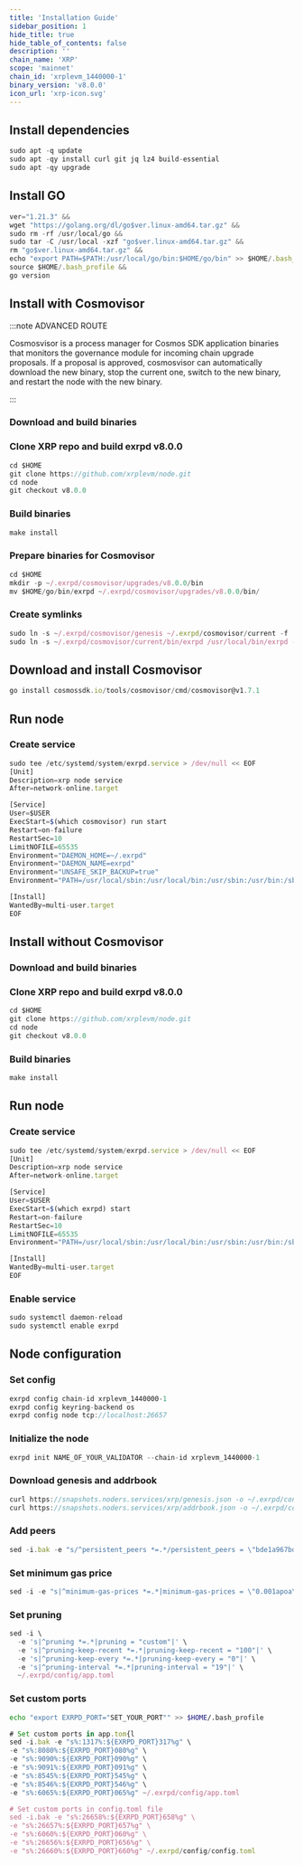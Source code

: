 ```yaml
---
title: 'Installation Guide'
sidebar_position: 1
hide_title: true
hide_table_of_contents: false
description: ''
chain_name: 'XRP'
scope: 'mainnet'
chain_id: 'xrplevm_1440000-1'
binary_version: 'v8.0.0'
icon_url: 'xrp-icon.svg'
---
```



<PageTitle
  iconUrl="img/xrp-icon.svg"
  title="XRP Installation Guide"
  chainId="xrplevm_1440000-1"
  version="v8.0.0"
/>

## Install dependencies

```js
sudo apt -q update
sudo apt -qy install curl git jq lz4 build-essential
sudo apt -qy upgrade
```

## Install GO

```js
ver="1.21.3" &&
wget "https://golang.org/dl/go$ver.linux-amd64.tar.gz" &&
sudo rm -rf /usr/local/go &&
sudo tar -C /usr/local -xzf "go$ver.linux-amd64.tar.gz" &&
rm "go$ver.linux-amd64.tar.gz" &&
echo "export PATH=$PATH:/usr/local/go/bin:$HOME/go/bin" >> $HOME/.bash_profile &&
source $HOME/.bash_profile &&
go version
```

## Install with Cosmovisor

:::note ADVANCED ROUTE

Cosmosvisor is a process manager for Cosmos SDK application binaries that monitors the governance module for incoming chain upgrade proposals. If a proposal is approved, cosmosvisor can automatically download the new binary, stop the current one, switch to the new binary, and restart the node with the new binary.

:::

### Download and build binaries

### Clone XRP repo and build exrpd v8.0.0

```js
cd $HOME
git clone https://github.com/xrplevm/node.git
cd node
git checkout v8.0.0
```

### Build binaries

```js
make install
```

### Prepare binaries for Cosmovisor

```js
cd $HOME
mkdir -p ~/.exrpd/cosmovisor/upgrades/v8.0.0/bin
mv $HOME/go/bin/exrpd ~/.exrpd/cosmovisor/upgrades/v8.0.0/bin/
```

### Create symlinks

```js
sudo ln -s ~/.exrpd/cosmovisor/genesis ~/.exrpd/cosmovisor/current -f
sudo ln -s ~/.exrpd/cosmovisor/current/bin/exrpd /usr/local/bin/exrpd -f
```

## Download and install Cosmovisor

```js
go install cosmossdk.io/tools/cosmovisor/cmd/cosmovisor@v1.7.1
```

## Run node

### Create service

```js
sudo tee /etc/systemd/system/exrpd.service > /dev/null << EOF
[Unit]
Description=xrp node service
After=network-online.target

[Service]
User=$USER
ExecStart=$(which cosmovisor) run start
Restart=on-failure
RestartSec=10
LimitNOFILE=65535
Environment="DAEMON_HOME=~/.exrpd"
Environment="DAEMON_NAME=exrpd"
Environment="UNSAFE_SKIP_BACKUP=true"
Environment="PATH=/usr/local/sbin:/usr/local/bin:/usr/sbin:/usr/bin:/sbin:/bin:/usr/games:/usr/local/games:/snap/bin:~/.exrpd/cosmovisor/current/bin"

[Install]
WantedBy=multi-user.target
EOF
```

## Install without Cosmovisor

### Download and build binaries

### Clone XRP repo and build exrpd v8.0.0

```js
cd $HOME
git clone https://github.com/xrplevm/node.git
cd node
git checkout v8.0.0
```

### Build binaries

```js
make install
```

## Run node

### Create service

```js
sudo tee /etc/systemd/system/exrpd.service > /dev/null << EOF
[Unit]
Description=xrp node service
After=network-online.target

[Service]
User=$USER
ExecStart=$(which exrpd) start
Restart=on-failure
RestartSec=10
LimitNOFILE=65535
Environment="PATH=/usr/local/sbin:/usr/local/bin:/usr/sbin:/usr/bin:/sbin:/bin:/usr/games:/usr/local/games:/snap/bin"

[Install]
WantedBy=multi-user.target
EOF
```

### Enable service

```js
sudo systemctl daemon-reload
sudo systemctl enable exrpd
```

## Node configuration

### Set config

```js
exrpd config chain-id xrplevm_1440000-1
exrpd config keyring-backend os
exrpd config node tcp://localhost:26657
```

### Initialize the node

```js
exrpd init NAME_OF_YOUR_VALIDATOR --chain-id xrplevm_1440000-1
```

### Download genesis and addrbook

```js
curl https://snapshots.noders.services/xrp/genesis.json -o ~/.exrpd/config/genesis.json
curl https://snapshots.noders.services/xrp/addrbook.json -o ~/.exrpd/config/addrbook.json
```

### Add peers

```js
sed -i.bak -e "s/^persistent_peers *=.*/persistent_peers = \"bde1a967bdba5fa1dd28baf5efd10e35d08f364d@xrp-rpc.noders.services:37956\"/" ~/.exrpd/config/config.toml
```

### Set minimum gas price

```js
sed -i -e "s|^minimum-gas-prices *=.*|minimum-gas-prices = \"0.001apoa\"|" ~/.exrpd/config/app.toml
```

### Set pruning

```js
sed -i \
  -e 's|^pruning *=.*|pruning = "custom"|' \
  -e 's|^pruning-keep-recent *=.*|pruning-keep-recent = "100"|' \
  -e 's|^pruning-keep-every *=.*|pruning-keep-every = "0"|' \
  -e 's|^pruning-interval *=.*|pruning-interval = "19"|' \
  ~/.exrpd/config/app.toml
```

### Set custom ports

```bash
echo "export EXRPD_PORT="SET_YOUR_PORT"" >> $HOME/.bash_profile
```

```js
# Set custom ports in app.tom{l
sed -i.bak -e "s%:1317%:${EXRPD_PORT}317%g" \
-e "s%:8080%:${EXRPD_PORT}080%g" \
-e "s%:9090%:${EXRPD_PORT}090%g" \
-e "s%:9091%:${EXRPD_PORT}091%g" \
-e "s%:8545%:${EXRPD_PORT}545%g" \
-e "s%:8546%:${EXRPD_PORT}546%g" \
-e "s%:6065%:${EXRPD_PORT}065%g" ~/.exrpd/config/app.toml

# Set custom ports in config.toml file
sed -i.bak -e "s%:26658%:${EXRPD_PORT}658%g" \
-e "s%:26657%:${EXRPD_PORT}657%g" \
-e "s%:6060%:${EXRPD_PORT}060%g" \
-e "s%:26656%:${EXRPD_PORT}656%g" \
-e "s%:26660%:${EXRPD_PORT}660%g" ~/.exrpd/config/config.toml
```